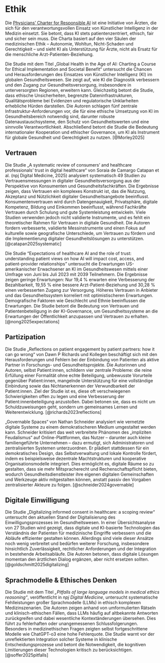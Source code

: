# Ethik

Die [Physicians' Charter for Responsible AI](https://physicianscharter.ai/) ist eine Initiative von Ärzten, die sich für den verantwortungsvollen Einsatz von Künstlicher Intelligenz in der Medizin einsetzt. Sie betont, dass KI stets patientenzentriert, ethisch, fair und sicher sein muss. Die Charta basiert auf den vier Säulen der medizinischen Ethik – Autonomie, Wohltun, Nicht-Schaden und Gerechtigkeit – und sieht KI als Unterstützung für Ärzte, nicht als Ersatz für die menschliche Arzt-Patienten-Beziehung.

Die Studie mit dem Titel „Global Health in the Age of AI: Charting a Course for Ethical Implementation and Societal Benefit“ untersucht die Chancen und Herausforderungen des Einsatzes von Künstlicher Intelligenz (KI) im globalen Gesundheitswesen. Sie zeigt auf, wie KI die Diagnostik verbessern und den Zugang zur Gesundheitsversorgung, insbesondere in unterversorgten Regionen, erweitern kann. Gleichzeitig betont die Studie, dass ethische Unsicherheiten, begrenzte Dateninfrastrukturen, Qualitätsprobleme bei Evidenzen und regulatorische Unklarheiten erhebliche Hürden darstellen. Die Autoren schlagen fünf zentrale Infrastruktur-Anforderungen vor, die für eine ethische Umsetzung von KI im Gesundheitsbereich notwendig sind, darunter robuste Datenaustauschsysteme, den Schutz von Gesundheitswerten und eine sinnvolle Verantwortlichkeit. Abschließend betont die Studie die Bedeutung internationaler Kooperation und ethischer Governance, um KI als Instrument für globale Gesundheit und Gerechtigkeit zu nutzen. [@Morley2025]

## Vertrauen

Die Studie „A systematic review of consumers’ and healthcare professionals’ trust in digital healthcare“ von Soraia de Camargo Catapan et al. (npj Digital Medicine, 2025) analysiert systematisch 49 Studien zu Vertrauensmessungen in digitaler Gesundheitsversorgung aus der Perspektive von Konsumenten und Gesundheitsfachkräften. Die Ergebnisse zeigen, dass Vertrauen ein komplexes Konstrukt ist, das die Nutzung, Akzeptanz und Nützlichkeit digitaler Gesundheitsangebote beeinflusst. Konsumentenvertrauen wird durch Datengenauigkeit, Privatsphäre, digitale Kompetenz, Bildung und Einkommen beeinflusst, während Fachkräfte Vertrauen durch Schulung und gute Systemleistung entwickeln. Viele Studien verwenden jedoch nicht validierte Instrumente, und es fehlt ein theoretischer Rahmen für Vertrauen in digitale Gesundheit. Die Autoren fordern verbesserte, validierte Messinstrumente und einen Fokus auf kulturelle sowie geografische Unterschiede, um Vertrauen zu fördern und die Implementierung digitaler Gesundheitslösungen zu unterstützen. [@catapan2025systematic]

Die Studie "Expectations of healthcare AI and the role of trust: understanding patient views on how AI will impact cost, access, and patient-provider relationships" untersucht die Erwartungen US-amerikanischer Erwachsener an KI im Gesundheitswesen mittels einer Umfrage von Juni bis Juli 2023 mit 2039 Teilnehmern. Die Ergebnisse zeigen geringe Erwartungen: Nur 19,4 % erwarten eine Verbesserung der Bezahlbarkeit, 19,55 % eine bessere Arzt-Patient-Beziehung und 30,28 % einen verbesserten Zugang zur Versorgung. Höheres Vertrauen in Anbieter und das Gesundheitssystem korreliert mit optimistischeren Erwartungen. Demografische Faktoren wie Geschlecht und Ethnie beeinflussen die Erwartungen. Die Studie betont die Bedeutung von Vertrauen und Patientenbeteiligung in der KI-Governance, um Gesundheitssysteme an die Erwartungen der Öffentlichkeit anzupassen und Vertrauen zu erhalten. [@nong2025expectations]

## Partizipation

Die Studie „Reflections on patient engagement by patient partners: how it can go wrong“ von Dawn P Richards und Kollegen beschäftigt sich mit den Herausforderungen und Fehlern bei der Einbindung von Patienten als aktive Partner in Forschungs- und Gesundheitsprojekte. Die Autorinnen und Autoren, selbst Patient:innen, schildern vier zentrale Probleme: die reine Erfüllung einer Formalität ohne echte Beteiligung, unbewusste Vorurteile gegenüber Patient:innen, mangelnde Unterstützung für eine vollständige Einbindung sowie das Nichtanerkennen der Verwundbarkeit der Patient:innen. Ziel der Studie ist es, diese oft verschwiegenen Schwierigkeiten offen zu legen und eine Verbesserung der Patient:innenbeteiligung anzustoßen. Dabei betonen sie, dass es nicht um Schuldzuweisungen geht, sondern um gemeinsames Lernen und Weiterentwicklung. [@richards2023reflections]

„Governable Spaces“ von Nathan Schneider analysiert wie vernetzte digitale Systeme zu einem demokratischeren Medium umgestaltet werden kann. Schneider kritisiert das weit verbreitete Phänomen des „impliziten Feudalismus“ auf Online-Plattformen, das Nutzer – darunter auch kleine familiengeführte Unternehmen – dazu ermutigt, sich Administratoren und zentralisierten Systemen unterzuordnen. Er plädiert stattdessen für ein demokratisches Design, das Selbstverwaltung und lokale Kontrolle fördert, indem es beispielsweise dezentrale Machtstrukturen und kooperative Organisationsmodelle integriert. Dies ermöglicht es, digitale Räume so zu gestalten, dass sie mehr Mitspracherecht und Rechenschaftspflicht bieten, wodurch Gesundheitsdienstleister ihre eigenen digitalen Gemeinschaften und Werkzeuge aktiv mitgestalten können, anstatt passiv den Vorgaben zentralisierter Akteure zu folgen. [@schneider2024governable]

## Digitale Einwilligung

Die Studie „Digitalizing informed consent in healthcare: a scoping review“ untersucht den aktuellen Stand der Digitalisierung des Einwilligungsprozesses im Gesundheitswesen. In einer Übersichtsanalyse von 27 Studien wird gezeigt, dass digitale und KI-basierte Technologien das Verständnis der Patienten für medizinische Eingriffe verbessern und die Abläufe effizienter gestalten können. Allerdings sind viele dieser Ansätze noch wenig verbreitet und bedürfen weiterer Forschung, insbesondere hinsichtlich Zuverlässigkeit, rechtlicher Anforderungen und der Integration in bestehende Arbeitsabläufe. Die Autoren betonen, dass digitale Lösungen momentan den ärztlichen Dialog ergänzen, aber nicht ersetzen sollten. [@goldschmitt2025digitalizing]

## Sprachmodelle & Ethisches Denken

Die Studie mit dem Titel *„Pitfalls of large language models in medical ethics reasoning“*, veröffentlicht in *npj Digital Medicine*, untersucht systematische Fehlleistungen großer Sprachmodelle (LLMs) in ethisch komplexen Medizinszenarien. Die Autoren zeigen anhand von umformulierten Rätseln und klinisch-ethischen Fällen, dass LLMs häufig auf altbekannte Antworten zurückgreifen und dabei wesentliche Kontextänderungen übersehen. Dies führt zu fehlerhaften oder unangemessenen Schlussfolgerungen. Besonders in medizinethischen Fragen zeigten selbst fortgeschrittene Modelle wie ChatGPT-o3 eine hohe Fehlerquote. Die Studie warnt vor der unreflektierten Integration solcher Systeme in klinische Entscheidungsprozesse und betont die Notwendigkeit, die kognitiven Limitierungen dieser Technologien kritisch zu berücksichtigen. [@soffer2025pitfalls]
